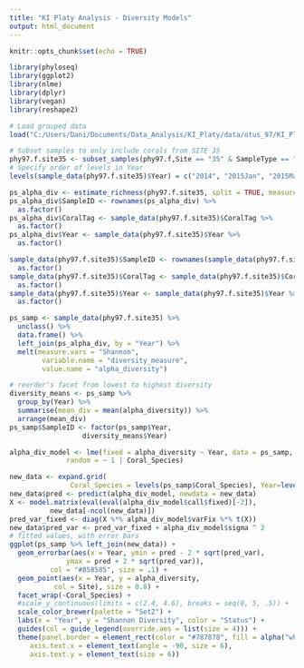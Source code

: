 ```yaml
---
title: "KI Platy Analysis - Diversity Models"
output: html_document
---
```


```r
knitr::opts_chunk$set(echo = TRUE)
```

```r
library(phyloseq)
library(ggplot2)
library(nlme)
library(dplyr)
library(vegan)
library(reshape2)

# Load grouped data
load("C:/Users/Dani/Documents/Data_Analysis/KI_Platy/data/otus_97/KI_Platy_f_grouped.RData")

# Subset samples to only include corals from SITE 35
phy97.f.site35 <- subset_samples(phy97.f,Site == "35" & SampleType == "coral")
# Specify order of levels in Year
levels(sample_data(phy97.f.site35)$Year) = c("2014", "2015Jan", "2015May","2015July", "2016March")
```

```r
ps_alpha_div <- estimate_richness(phy97.f.site35, split = TRUE, measure = "Shannon")
ps_alpha_div$SampleID <- rownames(ps_alpha_div) %>%
  as.factor()
ps_alpha_div$CoralTag <- sample_data(phy97.f.site35)$CoralTag %>%
  as.factor()
ps_alpha_div$Year <- sample_data(phy97.f.site35)$Year %>%
  as.factor()

sample_data(phy97.f.site35)$SampleID <- rownames(sample_data(phy97.f.site35)) %>%
  as.factor()
sample_data(phy97.f.site35)$CoralTag <- sample_data(phy97.f.site35)$CoralTag %>%
  as.factor()
sample_data(phy97.f.site35)$Year <- sample_data(phy97.f.site35)$Year %>%
  as.factor()

ps_samp <- sample_data(phy97.f.site35) %>%
  unclass() %>%
  data.frame() %>%
  left_join(ps_alpha_div, by = "Year") %>%
  melt(measure.vars = "Shannon",
        variable.name = "diversity_measure",
        value.name = "alpha_diversity")

# reorder's facet from lowest to highest diversity
diversity_means <- ps_samp %>%
  group_by(Year) %>%
  summarise(mean_div = mean(alpha_diversity)) %>%
  arrange(mean_div)
ps_samp$SampleID <- factor(ps_samp$Year,
				  diversity_means$Year)

alpha_div_model <- lme(fixed = alpha_diversity ~ Year, data = ps_samp,
			  random = ~ 1 | Coral_Species)

new_data <- expand.grid(
			   Coral_Species = levels(ps_samp$Coral_Species), Year=levels(ps_samp$Year))
new_data$pred <- predict(alpha_div_model, newdata = new_data)
X <- model.matrix(eval(eval(alpha_div_model$call$fixed)[-2]),
		  new_data[-ncol(new_data)])
pred_var_fixed <- diag(X %*% alpha_div_model$varFix %*% t(X))
new_data$pred_var <- pred_var_fixed + alpha_div_model$sigma ^ 2
# fitted values, with error bars
ggplot(ps_samp %>% left_join(new_data)) +
  geom_errorbar(aes(x = Year, ymin = pred - 2 * sqrt(pred_var),
		      ymax = pred + 2 * sqrt(pred_var)),
		  col = "#858585", size = .1) +
  geom_point(aes(x = Year, y = alpha_diversity,
		   col = Site), size = 0.8) +
  facet_wrap(~Coral_Species) +
  #scale_y_continuous(limits = c(2.4, 4.6), breaks = seq(0, 5, .5)) +
  scale_color_brewer(palette = "Set2") +
  labs(x = "Year", y = "Shannon Diversity", color = "Status") +
  guides(col = guide_legend(override.aes = list(size = 4))) +
  theme(panel.border = element_rect(color = "#787878", fill = alpha("white", 0)),
	 axis.text.x = element_text(angle = -90, size = 6),
	 axis.text.y = element_text(size = 6))
```
